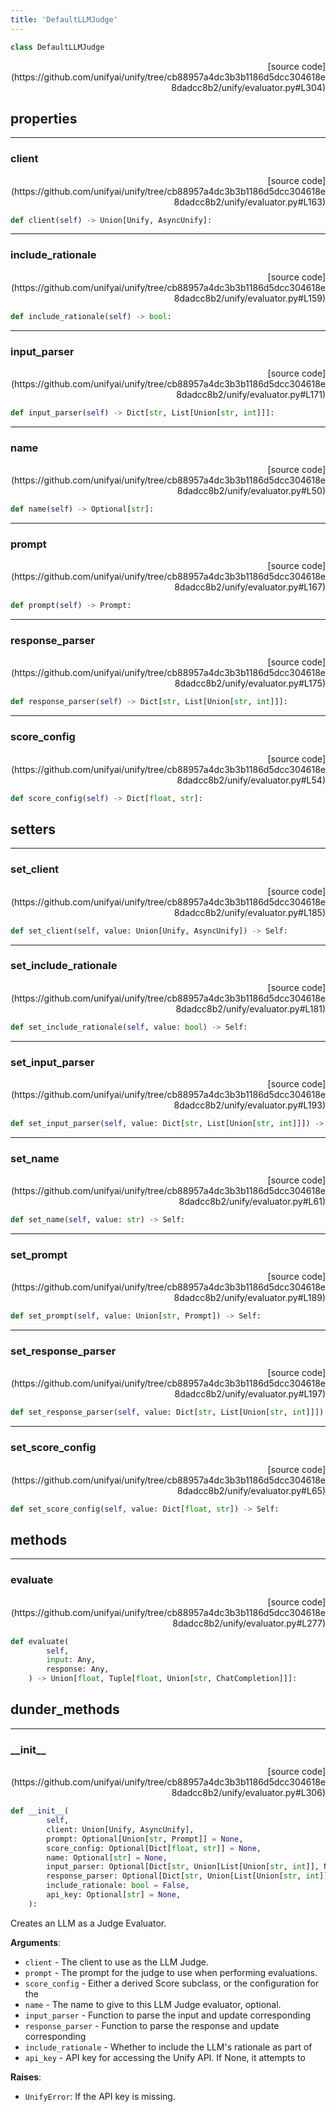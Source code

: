 ```yaml
---
title: 'DefaultLLMJudge'
---
```


```python
class DefaultLLMJudge
```

<p align="right">[source code](https://github.com/unifyai/unify/tree/cb88957a4dc3b3b1186d5dcc304618e8dadcc8b2/unify/evaluator.py#L304)</p>



## properties

---

### client

<p align="right">[source code](https://github.com/unifyai/unify/tree/cb88957a4dc3b3b1186d5dcc304618e8dadcc8b2/unify/evaluator.py#L163)</p>

```python
def client(self) -> Union[Unify, AsyncUnify]:
```



---

### include\_rationale

<p align="right">[source code](https://github.com/unifyai/unify/tree/cb88957a4dc3b3b1186d5dcc304618e8dadcc8b2/unify/evaluator.py#L159)</p>

```python
def include_rationale(self) -> bool:
```



---

### input\_parser

<p align="right">[source code](https://github.com/unifyai/unify/tree/cb88957a4dc3b3b1186d5dcc304618e8dadcc8b2/unify/evaluator.py#L171)</p>

```python
def input_parser(self) -> Dict[str, List[Union[str, int]]]:
```



---

### name

<p align="right">[source code](https://github.com/unifyai/unify/tree/cb88957a4dc3b3b1186d5dcc304618e8dadcc8b2/unify/evaluator.py#L50)</p>

```python
def name(self) -> Optional[str]:
```



---

### prompt

<p align="right">[source code](https://github.com/unifyai/unify/tree/cb88957a4dc3b3b1186d5dcc304618e8dadcc8b2/unify/evaluator.py#L167)</p>

```python
def prompt(self) -> Prompt:
```



---

### response\_parser

<p align="right">[source code](https://github.com/unifyai/unify/tree/cb88957a4dc3b3b1186d5dcc304618e8dadcc8b2/unify/evaluator.py#L175)</p>

```python
def response_parser(self) -> Dict[str, List[Union[str, int]]]:
```



---

### score\_config

<p align="right">[source code](https://github.com/unifyai/unify/tree/cb88957a4dc3b3b1186d5dcc304618e8dadcc8b2/unify/evaluator.py#L54)</p>

```python
def score_config(self) -> Dict[float, str]:
```



## setters

---

### set\_client

<p align="right">[source code](https://github.com/unifyai/unify/tree/cb88957a4dc3b3b1186d5dcc304618e8dadcc8b2/unify/evaluator.py#L185)</p>

```python
def set_client(self, value: Union[Unify, AsyncUnify]) -> Self:
```



---

### set\_include\_rationale

<p align="right">[source code](https://github.com/unifyai/unify/tree/cb88957a4dc3b3b1186d5dcc304618e8dadcc8b2/unify/evaluator.py#L181)</p>

```python
def set_include_rationale(self, value: bool) -> Self:
```



---

### set\_input\_parser

<p align="right">[source code](https://github.com/unifyai/unify/tree/cb88957a4dc3b3b1186d5dcc304618e8dadcc8b2/unify/evaluator.py#L193)</p>

```python
def set_input_parser(self, value: Dict[str, List[Union[str, int]]]) -> Self:
```



---

### set\_name

<p align="right">[source code](https://github.com/unifyai/unify/tree/cb88957a4dc3b3b1186d5dcc304618e8dadcc8b2/unify/evaluator.py#L61)</p>

```python
def set_name(self, value: str) -> Self:
```



---

### set\_prompt

<p align="right">[source code](https://github.com/unifyai/unify/tree/cb88957a4dc3b3b1186d5dcc304618e8dadcc8b2/unify/evaluator.py#L189)</p>

```python
def set_prompt(self, value: Union[str, Prompt]) -> Self:
```



---

### set\_response\_parser

<p align="right">[source code](https://github.com/unifyai/unify/tree/cb88957a4dc3b3b1186d5dcc304618e8dadcc8b2/unify/evaluator.py#L197)</p>

```python
def set_response_parser(self, value: Dict[str, List[Union[str, int]]]) -> Self:
```



---

### set\_score\_config

<p align="right">[source code](https://github.com/unifyai/unify/tree/cb88957a4dc3b3b1186d5dcc304618e8dadcc8b2/unify/evaluator.py#L65)</p>

```python
def set_score_config(self, value: Dict[float, str]) -> Self:
```



## methods

---

### evaluate

<p align="right">[source code](https://github.com/unifyai/unify/tree/cb88957a4dc3b3b1186d5dcc304618e8dadcc8b2/unify/evaluator.py#L277)</p>

```python
def evaluate(
        self,
        input: Any,
        response: Any,
    ) -> Union[float, Tuple[float, Union[str, ChatCompletion]]]:
```



## dunder_methods

---

### \_\_init\_\_

<p align="right">[source code](https://github.com/unifyai/unify/tree/cb88957a4dc3b3b1186d5dcc304618e8dadcc8b2/unify/evaluator.py#L306)</p>

```python
def __init__(
        self,
        client: Union[Unify, AsyncUnify],
        prompt: Optional[Union[str, Prompt]] = None,
        score_config: Optional[Dict[float, str]] = None,
        name: Optional[str] = None,
        input_parser: Optional[Dict[str, Union[List[Union[str, int]], None]]] = None,
        response_parser: Optional[Dict[str, Union[List[Union[str, int]], None]]] = None,
        include_rationale: bool = False,
        api_key: Optional[str] = None,
    ):
```

Creates an LLM as a Judge Evaluator.

**Arguments**:

- `client` - The client to use as the LLM Judge.
- `prompt` - The prompt for the judge to use when performing evaluations.
- `score_config` - Either a derived Score subclass, or the configuration for the
- `name` - The name to give to this LLM Judge evaluator, optional.
- `input_parser` - Function to parse the input and update corresponding
- `response_parser` - Function to parse the response and update corresponding
- `include_rationale` - Whether to include the LLM's rationale as part of
- `api_key` - API key for accessing the Unify API. If None, it attempts to



**Raises**:

- `UnifyError`: If the API key is missing.